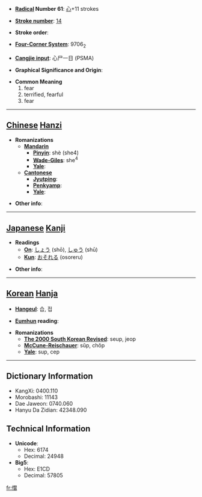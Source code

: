 * '''[[Wiktionary:Chinese radical index| Radical]] Number 61''': [[Wiktionary:Chinese radical index 心|心]]+11 strokes

* '''[[Wiktionary:Chinese total strokes index|Stroke number]]''': [[Wiktionary:Chinese total strokes index 14|14]]

* '''Stroke order''': 

* '''[[Wiktionary:Chinese four corner index|Four-Corner System]]''': 9706<sub>2</sub>

* '''[[Wiktionary:Chinese Cangjie index|Cangjie input]]''': 心尸一日 (PSMA)

* '''Graphical Significance and Origin''': 

* '''Common Meaning'''
*#fear
*# terrified, fearful
*# fear


----

== [[Chinese]] [[Hanzi]] ==

* '''Romanizations'''
** '''[[Mandarin]]'''
*** '''[[Pinyin]]''': shè (she4)
*** '''[[Wade-Giles]]''': she<sup>4</sup>
*** '''[[Yale]]''': 
** '''[[Cantonese]]'''
*** '''[[Jyutping]]''':
*** '''[[Penkyamp]]''': 
*** '''[[Yale]]''': 

* '''Other info''': 

----

== [[Japanese]] [[Kanji]] ==

* '''Readings'''
** '''[[On]]''': [[しょう]] (shō), [[しゅう]] (shū)
** '''[[Kun]]''': [[おそれる]] (osoreru)

* '''Other info''':  

----

== [[Korean]] [[Hanja]] ==

* '''[[Hangeul]]''': 습, 접

* '''[[Eumhun]] reading''': 

* '''Romanizations'''
** '''[[The 2000 South Korean Revised Romanization|The 2000 South Korean Revised]]''': seup, jeop
** '''[[McCune-Reischauer]]''': sŭp, chŏp
** '''[[Yale]]''': sup, cep

----

== Dictionary Information ==

* KangXi: 0400.110
* Morobashi: 11143
* Dae Jaweon: 0740.060
* Hanyu Da Zidian: 42348.090

== Technical Information ==

* '''Unicode''':
** Hex: 6174
** Decimal: 24948
* '''Big5''':
** Hex: E1CD
** Decimal: 57805

[[fr:慴]]
